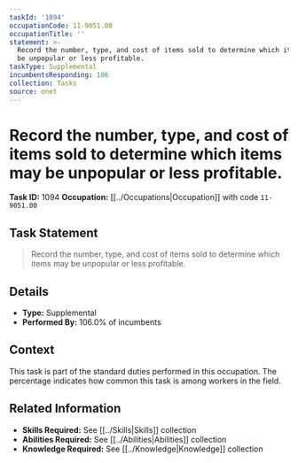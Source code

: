 ```yaml
---
taskId: '1094'
occupationCode: 11-9051.00
occupationTitle: ''
statement: >-
  Record the number, type, and cost of items sold to determine which items may
  be unpopular or less profitable.
taskType: Supplemental
incumbentsResponding: 106
collection: Tasks
source: onet
---
```

# Record the number, type, and cost of items sold to determine which items may be unpopular or less profitable.

**Task ID:** 1094
**Occupation:** [[../Occupations|Occupation]] with code `11-9051.00`

## Task Statement

> Record the number, type, and cost of items sold to determine which items may be unpopular or less profitable.

## Details

- **Type:** Supplemental
- **Performed By:** 106.0% of incumbents

## Context

This task is part of the standard duties performed in this occupation. The percentage indicates how common this task is among workers in the field.

## Related Information

- **Skills Required:** See [[../Skills|Skills]] collection
- **Abilities Required:** See [[../Abilities|Abilities]] collection
- **Knowledge Required:** See [[../Knowledge|Knowledge]] collection
